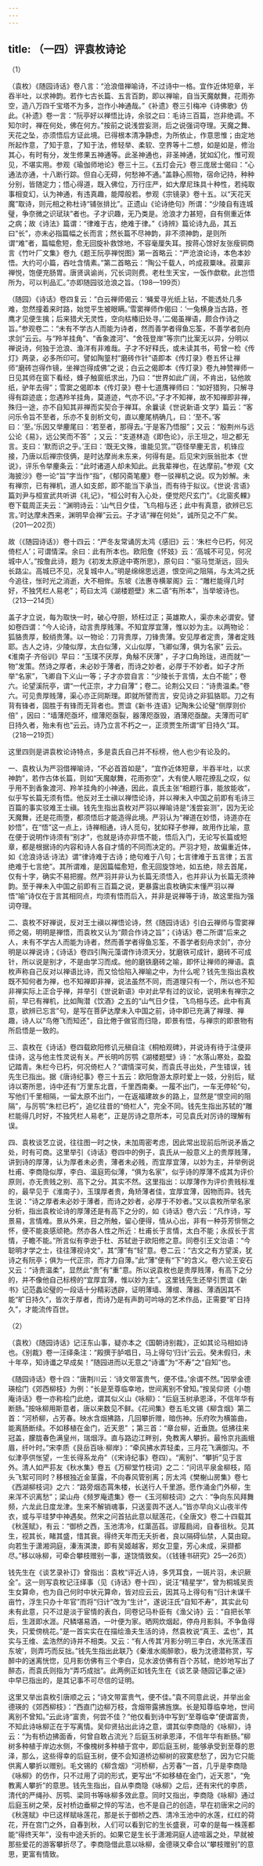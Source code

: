 ```yaml
---
---
---
```

title: （一四）评袁枚诗论
---




（1）

（袁枚）《随园诗话》卷八言：“沧浪借禅喻诗，不过诗中一格。宜作近体短章，半吞半吐，以求神韵。若作七古长篇、五言百韵，即以禅喻，自当天魔献舞，花雨弥空，造八万四千宝塔不为多，岂作小神通哉。”《补遗》卷三引梅冲《诗佛歌》仿此。《补遗》卷一言：“阮亭好以禅悟比诗，余驳之曰：毛诗三百篇，岂非绝调。不知尔时，禅在何处，佛在何方。”按前之说浅尝妄测，后之说强词夺理。天魔之舞、天花之坠，亦须悟后方证此境。已得根本清净静虑，为所依止，作意思惟；由定地所起作意，了知于意，了知于法，修轻举、柔软、空界等十二想，如是如是，修治其心，有时有分，发生修果五神通等。此圣神通也，非圣神通，犹如幻化，惟可观见，不堪实用。参观《瑜伽师地论》卷三十三。《五灯会元》卷三庞居士偈曰：“心通法亦通，十八断行踪。但自心无碍，何愁神不通。”盖静心照物，宿命记持，种种分别，皆随定力；悟心得道，既入佛位，万行庄严，如大摩尼珠具十种性，若纯取事相变幻，认为神通，有违真趣，能障般若。参观《宗镜录》卷十五。以“天花天魔”取诗，则元相之称杜诗“铺张排比”。正遗山《论诗绝句》所谓：“少陵自有连城璧，争奈微之识珷玞”者也。子才识趣，无乃类是。沧浪才力甚短，自有侧重近体之病；故《诗法》篇谓：“律难于古，绝难于律。”《诗辨》篇论诗九品，其五曰“长”，亦未必指篇幅之长而言；然长篇不尽神韵，非不须神韵，是则所谓“难”者，篇幅愈短，愈无回旋补救馀地，不容毫厘失耳。按蒋心馀好友张瘦铜商言《竹叶厂文集》卷九《题王阮亭禅悦图》第一首略云：“严沧浪论诗，本色本妙悟。大约可小篇，吞吐含情素。”第二首略云：“陶公千载人，吟成菽粟味。菽粟非禅悦，饱便充肠胃。唐贤讽谕尚，冗长词则费。老杜生天宝，一饭作歔欷。此岂悟所为，可以判品汇。”亦即随园驳沧浪之旨。（198—199页）

（随园）《诗话》卷四复云：“白云禅师偈云：‘蝇爱寻光纸上钻，不能透处几多难，忽然撞着来时路，始觉平生被眼瞒。’雪窦禅师作偈曰：‘一兔横身当古路，苍鹰才见便生擒；后来猎犬无灵性，空向枯椿旧处寻。’二偈虽禅语，颇合作诗之旨。”参观卷二：“未有不学古人而能为诗者，然而善学者得鱼忘筌，不善学者刻舟求剑”云云。与“羚羊挂角”、“香象渡河”、“舍筏登岸”等宗门比案无以异，分明以禅说诗，何独于沧浪、渔洋有非难哉。子才不好释氏，或未读其书，苟曾一检《传灯》两录，必多所印可。譬如陶篁村“磨砖作针”语即本《传灯录》卷五怀让禅师“磨砖岂得作镜，坐禅岂得成佛”之说；白云之偈即本《传灯录》卷九神赞禅师一日见其师在窗下看经，蜂子触窗纸求出，乃曰：“世界如此广阔，不肯出，钻他故纸，驴年去得”；雪窦之偈即本《传灯录》卷十七道膺禅师曰：“如好猎狗，只解寻得有踪迹底；忽遇羚羊挂角，莫道迹，气亦不识。”子才不知禅，故不知禅即非禅，殊归一途，亦不自知其非禅而实契合于禅耳。余曩读《世说新语·文学》篇云：“客问乐令旨不至者，乐亦不复剖析文句，直以麈尾柄确几，曰：‘至不。’客曰：‘至。’乐因又举麈尾曰：‘若至者，那得去。’于是客乃悟服”；又云：“殷荆州与远公论《易》，远公笑而不答” ；又云：“支道林造《即色论》，示王坦之，坦之都无言。支曰：‘默而识之乎。’王曰：‘既无文殊，谁能见赏。’”窃怪举麈无言，机锋应接，乃唐以后禅宗伎俩，是时达摩尚未东来，何得有是。后见宋刘辰翁批本《世说》，评乐令举麈条云：“此时诸道人却未知此。此我辈禅也，在达摩前。”参观《文海披沙》卷一论“旨”字当作“指”，《郁冈斋笔麈》卷一驳禅机之说。叹为妙解。未有禅宗，已有禅机，道人如支郎，即不能当下承当，而有待于拟议。《世说·言语》篇刘尹与桓宣武共听讲《礼记》，“桓公时有入心处，便觉咫尺玄门”。《北窗炙輠》卷下载周正夫云：“渊明诗云：‘山气日夕佳，飞鸟相与还；此中有真意，欲辨已忘言。’时达摩未西来，渊明早会禅”云云。子才诘“禅在何处”，诚所见之不广矣。（201—202页）

故（《随园诗话》）卷十四云：“严冬友常诵厉太鸿《感旧》云：‘朱栏今已朽，何况倚栏人’；可谓情深。余曰：此有所本也。欧阳詹《怀妓》云：‘高城不可见，何况城中人’。”按詹此诗，题为《初发太原途中寄所思》，原句曰：“驱马觉渐远，回头长路尘。高城已不见，况复城中人。”明是绵绵思远道，恨空间之阻隔，与太鸿之抚今追往，怅时光之消逝，大不相侔。东坡《法惠寺横翠阁》云：“雕栏能得几时好，不独凭栏人易老”；苟曰太鸿《湖楼题壁》末二语“有所本”，当举坡诗也。（213—214页）

盖子才立说，每为取快一时，破心夺胆，矫枉过正；英雄欺人，渠亦未必谓安。譬如卷四谓：“今人论诗，动言贵厚贱薄。不知宜厚宜薄，惟以妙为主。以两物论：狐貉贵厚，鲛绡贵薄。以一物论：刀背贵厚，刀锋贵薄。安见厚者定贵，薄者定贱耶。古人之诗，少陵似厚，太白似薄，义山似厚，飞卿似薄，俱为名家” 云云。《淮南子·齐俗训》早曰：“玉璞不厌厚，角觨不厌薄” ，子才口角玲珑，进而就“一物”发策。然诗之厚者，未必妙于薄者，而诗之妙者，必厚于不妙者。如子才所举“名家”，飞卿自下义山一等；子才亦尝自言：“少陵长于言情，太白不能”；卷六。论望溪阮亭，谓“一代正宗，才力自薄”；卷二。论荆公又曰：“诗贵温柔。”卷六。可见贵厚贱薄，渠心亦正同斯理。即就所譬而言，安见诗之非狐貉耶。刀之有背有锋者，固胜于有锋而无背者也。贾谊《新书·连语》记陶朱公论璧“侧厚则价倍” ，因曰：“墙薄咫亟坏，缯薄咫亟裂，器薄咫亟毁，酒薄咫亟酸。夫薄而可旷日持久者，殆未有也”云云。诗乃立言不朽之一，正须贾生所谓“旷日持久”耳。（218—219页）

这里四则是讲袁枚论诗特点，多是袁氏自己并不标榜，他人也少有论及的。

一、袁枚认为严羽借禅喻诗，“不必首首如是”，“宜作近体短章，半吞半吐，以求神韵”，若作古体长篇，则如“天魔献舞，花雨弥空”，大有使人眼花撩乱之叹，似乎用不到香象渡河、羚羊挂角的小神通，因此，袁氏主张“相题行事，能放能收”，似乎写长篇无须有悟。他反对王士禛以禅悟论诗，并以禅未入中国之前即有毛诗三百篇的事实驳难王士禛。钱先生指出袁枚对严羽以禅喻诗是“浅尝妄测”，因为无论天魔舞，还是花雨堕，都须悟后才能造得此境。严羽认为“禅道在妙悟，诗道亦在妙悟”，在“悟”这一点上，诗禅相通，诗人觅句，犹如释子参禅，故用作比喻，意在便于说明作诗须有“别才”，也就是诗亦非悟不能，悟后入门，无论写长篇或短章，都是根据诗的内容和诗人各自才情的不同而决定的。严羽才短，故偏重近体，如《沧浪诗话·诗法》谓“律诗难于古诗；绝句难于八句；七言律难于五言律；五言绝难于七言绝”。其所谓难，是因篇幅愈短，愈无回旋馀地，如五绝，除去首尾，仅有十字，确实不易把握。然严羽并非认为长篇无须悟入，也并非认为长篇无须神韵。至于禅未入中国之前即有三百篇之说，更暴露出袁枚确实末懂严羽以禅悟“喻”诗仅在于言其相同点，均须有悟而后入，并非是说禅等于诗，故这里指为强词夺理。

二、袁枚不好禅说，反对王士禛以禅悟论诗，然《随园诗话》引白云禅师与雪窦禅师之偈，明明是禅悟，而袁枚又认为“颇合作诗之旨”；《诗话》卷二所谓“后来之人，未有不学古人而能为诗者，然而善学者得鱼忘筌，不善学者刻舟求剑”，亦分明是以禅说诗；《诗话》卷四引陶元藻谓作诗须天分，犹磨铁可成针，磨砖不可成针，所以说是别才，不是由学习而成。他的磨铁磨砖之喻，即怀让禅师的禅语。袁枚声称自己反对以禅语比诗，而又恰恰陷入禅喻之中，为什么呢？钱先生指出袁枚既不知何者为禅，也不知禅即非禅，说法虽然不同，而道理只有一个，所以也不知非禅实际上正合乎禅，并举引《世说新语》中对此早有过的议论，说明未有禅宗之前，早已有禅机，比如陶潜《饮酒》之五的“山气日夕佳，飞鸟相与还。此中有真意，欲辨已忘言”句，是写在菩萨达摩未入中国之前，诗中即已充满了禅理、禅趣，诗人以“鸟倦飞而知还”，自比倦于做官而归隐，即景有悟，与禅宗的即景物有所启悟是一致的。

三、袁枚在《诗话》卷四载欧阳修讥元稹自注《桐柏观碑》，并说诗有待于注便非佳诗，这与他主性灵说有关。严长明吟厉鹗《湖楼题壁》诗：“水落山寒处，盈盈记踏青。朱栏今已朽，何况倚栏人？”谓情深可矣，而袁氏寻出处，产生错误，钱先生已指出。据《唐诗纪事》卷三十五云：欧阳詹游太原时爱上一妓，分别后，赋诗以寄所思，诗中还有“万里东北晋，千里西南秦。一履不出门，一车无停轮”句，写他们千里相隔，一留太原不出门，一在返福建故乡的路上，显然是“恨空间的阻隔”，与厉鹗“朱栏已朽”，追忆往昔的“倚栏人”，完全不同。钱先生指出苏轼的“雕栏能得几时好，不独凭栏人易老”，正是厉诗之意所本，可见袁氏对厉诗的理解有误。

四、袁枚谈艺立说，往往图一时之快，未加周密考虑，因此常出现前后所说矛盾之处，时有可商。这里举引《诗话》卷四中的例子，袁氏从一般意义上的贵厚贱薄，讲到诗的厚薄，认为厚者未必贵，薄者未必贱，而宜厚宜薄，以妙为主，并举例说杜甫、李商隐似厚，李白、温庭筠似薄，“俱为名家”，似乎诗的厚薄不成其为评价原则，亦无贵贱之别、高下之分。其实不然。这里指出：以厚薄作为评价贵贱标准的，最早见于《淮南子》，玉璞厚者贵，角矫薄者佳，宜厚宜薄，因物而异。钱先生说：“诗之厚者未必妙于薄者，而诗之妙者，必厚于不妙者。”又以袁枚所举名家分析，指出袁枚论诗的厚薄还是有高下之分的，如《诗话》卷六云：“凡作诗，写景易，言情难。景从外来，目之所触，留心便得，情从心出，非有一种芬芳悱恻之怀，便不能哀感顽艳。然亦各人性之所近：杜甫长于言情，太白不能；永叔长于言情，子瞻不能。”所言似有李逊于杜、苏轼逊于欧阳修之意。同卷引王文治语：“今聪明才学之士，往往薄视诗文”，其“薄”有“轻”意。卷二云：“古文之有方望溪，犹诗之有阮亭；俱为一代正宗，而才力自薄。”此“薄”便有“下”的含义。卷六论王安石又云：“诗贵温柔”，显然此“贵”有“重”意。所以说袁枚也是贵厚贱薄，有高下之分的，并不像他自己标榜的“宜厚宜薄，惟以妙为主”。这里钱先生还举引贾谊《新书》记范蠡论璧的一段话十分精彩透辟，证明薄墙、薄缯、薄器、薄酒因其不能“旷日持久”，皆次于厚者，而诗乃是有声韵可吟咏的艺术作品，正需要“旷日持久”，才能流传百世。

（2）

（袁枚）《随园诗话》记汪东山事，疑亦本之《国朝诗别裁》，正如其论马相如诗也。《别裁》卷一汪绎条注：“殿撰于胪唱日，马上得句‘归计’云云。癸未假归，未十年卒，知诗谶之早成矣！”随园进而以无意之“诗谶”为“不寿”之“自知”也。

《随园诗话》卷十四：“唐荆川云：‘诗文带富贵气，便不佳。’余谓不然。”因举金德瑛桧门《郊西柳枝》为例：“长是至尊临幸地，世间离别不曾知。”按吴仰贤《小匏庵诗话》卷一亦称桧门此绝，谓其似义山《咏柳》：“后庭玉树承恩泽，不信年华有断肠。”按咏柳用斯意者，唐以来数见不鲜。《花间集》卷五毛文锡《柳含烟》第二首：“河桥柳，占芳春。映水含烟拂路，几回攀折赠，暗伤神。乐府吹为横笛曲，能离肠断续。不如移植在金门，近天恩” ；第三首：“章台柳，近垂旒。低拂往来冠盖，朦胧春色满皇州，瑞烟浮。直与路边江畔别，免教离人攀折。最怜京兆画蛾眉，纤叶时。”宋李质《艮岳百咏·柳岸》：“牵风拂水弄轻柔，三月花飞满御沟。不似津亭供怅望，一生长得系龙舟”（《宋诗纪事》卷四）。“离别”、“攀折”见于言外。清人如严荪友《秋水集》卷五《万柳堂竹枝词》之二：“问讯平泉金柳枝，陌头飞絮可同时？移根独近金茎露，不向春风管别离；厉太鸿《樊榭山房集》卷七《西湖柳枝词》之六：“路旁烟态罥朱楼，长送行人千里游。愿作涌金门外柳，生来浑不识离愁”；梁山舟《频罗庵遗集》卷一《玉河柳枝词》之六：“争向东风拜舞频，六龙此日度龙津。生来不解销魂事，只送銮舆不送人。”皆亦早向义山夜半传衣，或与平珪梦中神遇矣。然宋之问首拈此意以赋莲花，《全唐文》卷二十四载其《秋莲赋》，有云：“御桥之西，玉池清冷，红蕖菡萏。谬履扃闼，自春徂秋。见其生，视其长，睹其盛，惜其衰。得终天年而无夭折者，良以隔碍仙禁，人莫由窥。向若生于潇湘洞庭，溱洧淇澳，即有吴姬越客，郑女卫童，芳心未成，采撷都尽。”移以咏柳，可牵合攀枝赠别一事，遂饶情致矣。（《钱锺书研究》25—26页）

钱先生在《谈艺录补订》曾指出：袁枚“评近人诗，多凭耳食，一斑片羽，未识厥全”。这一则写袁枚记汪绎事（见《诗话》卷十四），说汪“精星学”，曾为桐城吴贡生女算命，也为自己何时中状元算命，皆对应云云，因其马上得句有“归计未谋千亩竹，浮生只办十年官”而将“归计”改为“生计”，遂说汪氏“自知不寿”，其实此句未有此意，只不过是淡于宦情的表白，同卷记马朴臣有《渔父诗》云：“自把长竿后，生涯即水涯。尺鳞堪易酒，一叶便为家。晒网炊烟起，停舟月影斜。不争鱼得失，只爱傍桃花。”是一首实实在在描绘渔夫生活的诗，然袁枚说“真王、孟也”，其实与王维、孟浩然的诗并不相类。又云：“有人传其‘月影分明三李白，水光荡漾百东坡’，则弄巧而反拙。”钱先生指出此联乃《秦淮水阁醉歌》，极为沈德潜称赏，写醉中的迷离恍惚，见月影仿佛有三个李白，见水波仿佛有百个苏轼，绝妙地写出了醉态，而袁氏则指为“弄巧成拙”。此两例正如钱先生在《谈艺录·随园记事之诬》中早已指出的，是其记事不可尽信的证明。

这里又举出袁枚引唐顺之云；“诗文带富贵气，便不佳。”袁不同意此说，并举出金德瑛的《郊西柳枝》：“西直门边柳万枝，含烟带露拂旌旗。长是知尊临幸地，世间离别不曾知。”云此诗“富贵，何尝不佳？”他仅看到诗中写到“至尊临幸”便谓富贵，不知此诗咏柳正在于写离情。吴仰贤拈出此诗之意，谓其似李商隐的《咏柳》，诗云：“为有桥边拂面香，何曾自敢占流光？后庭玉树承恩泽，不信年华有断肠。”柳树多种植于岸边水侧，不像槐树多种植于宫中，即后庭玉树，能够承受到至尊的恩泽，那么，这些得幸的后庭玉树，便不会知道桥边柳树的寂寞悲愁了，因为它只能供离人攀折以赠别。毛文锡的《柳含烟》“河桥柳，占芳春”一首，几乎是李商隐《咏柳》的仿作，只不过用了词的形式，更写出“不如移植在金门，近天恩”，“免教离人攀折”的意思。钱先生指出，自从李商隐《咏柳》之后，还有宋代的李质，清代的严绳孙、厉鹗、梁同书等咏柳多效此意。同时又指出，李商隐《咏柳》通过后庭玉树之荣，反衬桥边垂柳之悴的写法，也不是自己的创造，早在初唐宋之问的《秋莲赋》中已这样赋咏莲花，那是长于御桥之西、清冷玉池中的水莲，红红的荷花，开在宫门之外，自春到秋，人们可以看到它的生长盛衰，可幸的是每一株莲都能“得终天年”，没有中途夭折的。如果它是生长于潇湘洞庭人迹喧嚣之处，早就被那些爱花的游客攀折尽了。李商隐借此意以咏柳，金德瑛又牵合以“攀枝赠别”的意思，更富有情致。